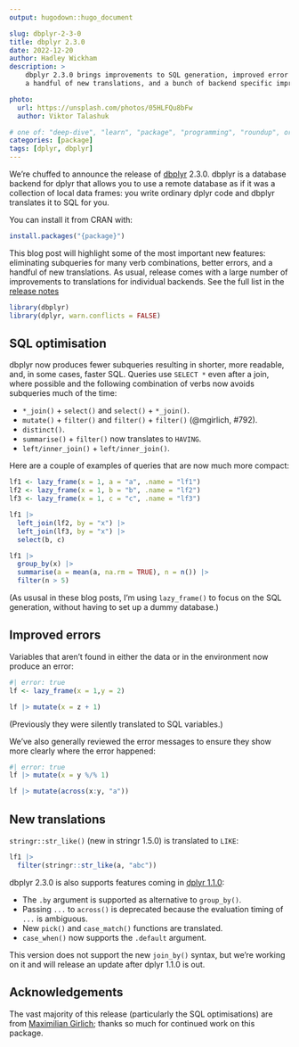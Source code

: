 ```yaml
---
output: hugodown::hugo_document

slug: dbplyr-2-3-0
title: dbplyr 2.3.0
date: 2022-12-20
author: Hadley Wickham
description: >
    dbplyr 2.3.0 brings improvements to SQL generation, improved error messages,
    a handful of new translations, and a bunch of backend specific improvements.

photo:
  url: https://unsplash.com/photos/05HLFQu8bFw
  author: Viktor Talashuk 

# one of: "deep-dive", "learn", "package", "programming", "roundup", or "other"
categories: [package] 
tags: [dplyr, dbplyr]
---
```


<!--
TODO:
* [x] Look over / edit the post's title in the yaml
* [x] Edit (or delete) the description; note this appears in the Twitter card
* [x] Pick category and tags (see existing with `hugodown::tidy_show_meta()`)
* [x] Find photo & update yaml metadata
* [x] Create `thumbnail-sq.jpg`; height and width should be equal
* [] Create `thumbnail-wd.jpg`; width should be >5x height
* [x] `hugodown::use_tidy_thumbnails()`
* [x] Add intro sentence, e.g. the standard tagline for the package
* [ ] `usethis::use_tidy_thanks()`
-->

We're chuffed to announce the release of [dbplyr](http://dbplyr.tidyverse.org/) 2.3.0. dbplyr is a database backend for dplyr that allows you to use a remote database as if it was a collection of local data frames: you write ordinary dplyr code and dbplyr translates it to SQL for you.

You can install it from CRAN with:

```r
install.packages("{package}")
```

This blog post will highlight some of the most important new features: eliminating subqueries for many verb combinations, better errors, and a handful of new translations.  As usual, release comes with a large number of improvements to translations for individual backends. See the full list in the [release notes]({ github_release })

```r
library(dbplyr)
library(dplyr, warn.conflicts = FALSE)
```

## SQL optimisation

dbplyr now produces fewer subqueries resulting in shorter, more readable, and,
in some cases, faster SQL. Queries use `SELECT *` even after a join, where possible and the following combination of verbs now avoids subqueries much of the time:

* `*_join()` + `select()` and `select()` + `*_join()`.
* `mutate()` + `filter()` and `filter()` + `filter()` (@mgirlich, #792).
* `distinct()`.
* `summarise()` + `filter()` now translates to `HAVING`.
* `left/inner_join()` + `left/inner_join()`.

Here are a couple of examples of queries that are now much more compact:

```r
lf1 <- lazy_frame(x = 1, a = "a", .name = "lf1")
lf2 <- lazy_frame(x = 1, b = "b", .name = "lf2")
lf3 <- lazy_frame(x = 1, c = "c", .name = "lf3")

lf1 |> 
  left_join(lf2, by = "x") |> 
  left_join(lf3, by = "x") |> 
  select(b, c)

lf1 |> 
  group_by(x) |> 
  summarise(a = mean(a, na.rm = TRUE), n = n()) |> 
  filter(n > 5)
```

(As ususal in these blog posts, I'm using `lazy_frame()` to focus on the SQL generation, without having to set up a dummy database.)

## Improved errors

Variables that aren't found in either the data or in the environment now
produce an error:
  
```r
#| error: true
lf <- lazy_frame(x = 1,y = 2)

lf |> mutate(x = z + 1)
```

(Previously they were silently translated to SQL variables.)

We've also generally reviewed the error messages to ensure they show more clearly where the error happened:
  
```r
#| error: true
lf |> mutate(x = y %/% 1)

lf |> mutate(across(x:y, "a"))
```

## New translations

`stringr::str_like()` (new in stringr 1.5.0) is translated to `LIKE`:

```r
lf1 |> 
  filter(stringr::str_like(a, "abc"))
```

dbplyr 2.3.0 is also supports features coming in [dplyr 1.1.0](https://www.tidyverse.org/blog/2022/11/dplyr-1-1-0-is-coming-soon/): 

* The `.by` argument is supported as alternative to `group_by()`.
* Passing `...` to `across()` is deprecated because the evaluation timing 
  of `...` is ambiguous.
* New `pick()` and `case_match()` functions are translated.
* `case_when()` now supports the `.default` argument.

This version does not support the new `join_by()` syntax, but we're working on it and will release an update after dplyr 1.1.0 is out.

## Acknowledgements

The vast majority of this release (particularly the SQL optimisations) are from [Maximilian Girlich](https://github.com/mgirlich); thanks so much for continued work on this package.

